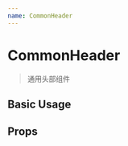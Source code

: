 ```yaml
---
name: CommonHeader
---
```



# CommonHeader

> 通用头部组件

## Basic Usage

<Playground>
  <CommonHeader 
    baseURL='https://test-gateway.servingcloud.com'
    onLogout={logout}
    onClick={handleClick}
  />
</Playground>

## Props

<PropsTable of={CommonHeader} />
